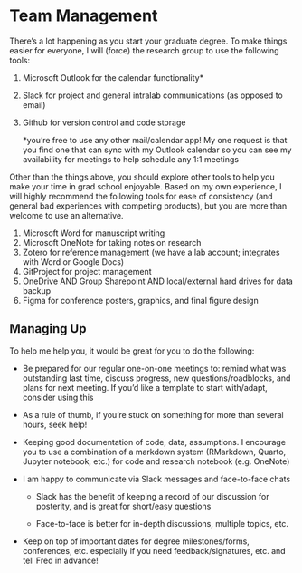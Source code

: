 # Team Management

There's a lot happening as you start your graduate degree. To make things easier for everyone, I will (force) the research group to use the following tools:

1.  Microsoft Outlook for the calendar functionality\*

2.  Slack for project and general intralab communications (as opposed to email)

3.  Github for version control and code storage

    \*you're free to use any other mail/calendar app! My one request is that you find one that can sync with my Outlook calendar so you can see my availability for meetings to help schedule any 1:1 meetings

Other than the things above, you should explore other tools to help you make your time in grad school enjoyable. Based on my own experience, I will highly recommend the following tools for ease of consistency (and general bad experiences with competing products), but you are more than welcome to use an alternative.

1.  Microsoft Word for manuscript writing
2.  Microsoft OneNote for taking notes on research
3.  Zotero for reference management (we have a lab account; integrates with Word or Google Docs)
4.  GitProject for project management
5.  OneDrive AND Group Sharepoint AND local/external hard drives for data backup
6.  Figma for conference posters, graphics, and final figure design

## Managing Up

To help me help you, it would be great for you to do the following:

-   Be prepared for our regular one-on-one meetings to: remind what was outstanding last time, discuss progress, new questions/roadblocks, and plans for next meeting. If you'd like a template to start with/adapt, consider using this

-   As a rule of thumb, if you're stuck on something for more than several hours, seek help!

-   Keeping good documentation of code, data, assumptions. I encourage you to use a combination of a markdown system (RMarkdown, Quarto, Jupyter notebook, etc.) for code and research notebook (e.g. OneNote)

-   I am happy to communicate via Slack messages and face-to-face chats

    -   Slack has the benefit of keeping a record of our discussion for posterity, and is great for short/easy questions

    -   Face-to-face is better for in-depth discussions, multiple topics, etc.

-   Keep on top of important dates for degree milestones/forms, conferences, etc. especially if you need feedback/signatures, etc. and tell Fred in advance!

